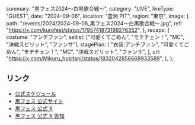   summary: "黒フェス2024〜白黒歌合戦〜",
  category: "LIVE",
  liveType: "GUEST",
  date: "2024-09-06",
  location: "豊洲 PIT",
  region: "東京",
  image: {
    path: "/events/2024/2024-09-06_黒フェス2024〜白黒歌合戦〜.jpg",
    ref: "https://x.com/kurofest/status/1795741873199276352",
  },
  recaps: {
    costume: "アンチファン",
    setlist: ["可愛くてごめん", "モテチェン！", "MC", "決戦スピリット", "ファンサ"],
    stagePlan: [
      "衣装:アンチファン",
      "可愛くてごめん",
      "モテチェン！",
      "MC",
      "決戦スピリット",
      "ファンサ",
    ],
    url: "https://x.com/Mikuru_hositani/status/1832042856669933589",
  },
};

## リンク

- [公式スケジュール](https://takanenonadeshiko.jp/events/event/黒フェス2024〜白黒歌合戦〜/)
- [黒フェス 公式サイト](http://kurofes.net/)
- [黒フェス 公式 X](https://x.com/kurofest)
- [黒フェス 公式 X 告知](https://x.com/kurofest/status/1795741873199276352)

